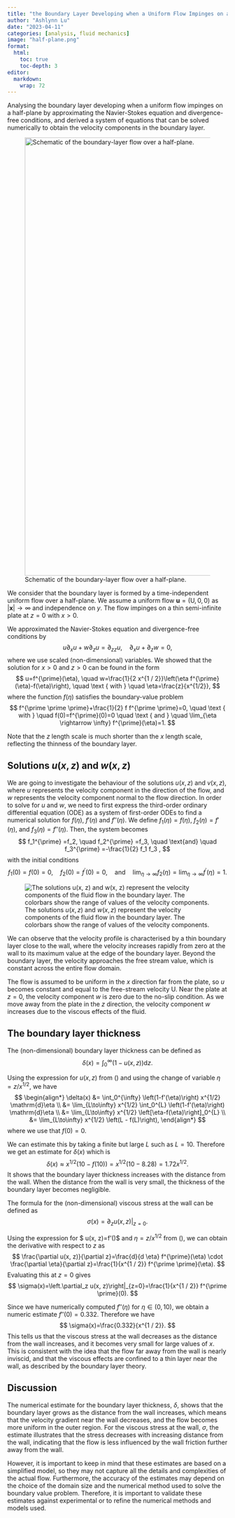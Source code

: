 ```yaml
---
title: "the Boundary Layer Developing when a Uniform Flow Impinges on a Half-Plane"
author: "Ashlynn Lu"
date: "2023-04-11"
categories: [analysis, fluid mechanics]
image: "half-plane.png"
format: 
  html:
    toc: true
    toc-depth: 3
editor: 
  markdown: 
    wrap: 72
---
```


Analysing the boundary layer developing when a uniform flow impinges on
a half-plane by approximating the Navier-Stokes equation and
divergence-free conditions, and derived a system of equations that can
be solved numerically to obtain the velocity components in the boundary
layer.

![Schematic of the boundary-layer flow over a
half-plane.](half-plane.png){width="1000"}

We consider that the boundary layer is formed by a time-independent
uniform flow over a half-plane. We assume a uniform flow
$\boldsymbol{u}=(\mathrm{U}, 0,0)$ as
$|\boldsymbol{x}| \rightarrow \infty$ and independence on $y$. The flow
impinges on a thin semi-infinite plate at $z=0$ with $x>0$.

We approximated the Navier-Stokes equation and divergence-free
conditions by $$
u \partial_x u+w \partial_z u=\partial_{z z} u, \quad \partial_x u+\partial_z w=0,
$$ where we use scaled (non-dimensional) variables. We showed that the
solution for $x>0$ and $z>0$ can be found in the form $$
u=f^{\prime}(\eta), \quad w=\frac{1}{2 x^{1 / 2}}\left(\eta f^{\prime}(\eta)-f(\eta)\right), \quad \text { with } \quad \eta=\frac{z}{x^{1/2}},
$$ where the function $f(\eta)$ satisfies the boundary-value problem $$
f^{\prime \prime \prime}+\frac{1}{2} f f^{\prime \prime}=0, \quad \text { with } \quad f(0)=f^{\prime}(0)=0 \quad \text { and } \quad \lim_{\eta \rightarrow \infty} f^{\prime}(\eta)=1. 
$$

Note that the $z$ length scale is much shorter than the $x$ length
scale, reflecting the thinness of the boundary layer.

## Solutions $u(x, z)$ and $w(x, z)$

We are going to investigate the behaviour of the solutions $u(x, z)$ and
$v(x, z)$, where $u$ represents the velocity component in the direction
of the flow, and $w$ represents the velocity component normal to the
flow direction. In order to solve for $u$ and $w$, we need to first
express the third-order ordinary differential equation (ODE) as a system
of first-order ODEs to find a numerical solution for $f(\eta)$,
$f'(\eta)$ and $f''(\eta)$. We define $f_1(\eta)=f(\eta)$,
$f_2(\eta)=f'(\eta)$, and $f_3(\eta)=f''(\eta)$. Then, the system
becomes $$
f_1^{\prime} =f_2, \quad
f_2^{\prime} =f_3, \quad
\text{and} \quad f_3^{\prime} =-\frac{1}{2} f_1 f_3 , 
$$ with the initial conditions $$
f_1(0) = f(0) = 0, \quad
f_2(0) = f^{\prime}(0) = 0, \quad
\text{and} \quad \lim_{\eta \rightarrow \infty} f_2(\eta) = \lim_{\eta \rightarrow \infty} f^{\prime}(\eta) = 1.
$$

![The solutions $u(x, z)$ and $w(x, z)$ represent the velocity
components of the fluid flow in the boundary layer. The colorbars show
the range of values of the velocity components.](uw.png)

We can observe that the velocity profile is characterised by a thin
boundary layer close to the wall, where the velocity increases rapidly
from zero at the wall to its maximum value at the edge of the boundary
layer. Beyond the boundary layer, the velocity approaches the free
stream value, which is constant across the entire flow domain.

The flow is assumed to be uniform in the $x$ direction far from the
plate, so $u$ becomes constant and equal to the free-stream velocity
$\mathrm{U}$. Near the plate at $z=0$, the velocity component $w$ is
zero due to the no-slip condition. As we move away from the plate in the
$z$ direction, the velocity component $w$ increases due to the viscous
effects of the fluid.

## The boundary layer thickness

The (non-dimensional) boundary layer thickness can be defined as $$
\delta(x)=\int_0^{\infty}(1-u(x, z)) \mathrm{d} z.
$$

Using the expression for $u(x,z)$ from (\ref{solution_uw}) and using the
change of variable $\eta = z/x^{1/2}$, we have $$
\begin{align*}
\delta(x) &=  \int_0^{\infty} \left(1-f'(\eta)\right) x^{1/2} \mathrm{d}\eta \\
&= \lim_{L\to\infty} x^{1/2} \int_0^{L} \left(1-f'(\eta)\right) \mathrm{d}\eta \\
&= \lim_{L\to\infty} x^{1/2} \left[\eta-f(\eta)\right]_0^{L} \\
&= \lim_{L\to\infty} x^{1/2} \left(L - f(L)\right),
\end{align*}
$$ where we use that $f(0) = 0$.

We can estimate this by taking a finite but large $L$ such as $L = 10$.
Therefore we get an estimate for $\delta(x)$ which is $$
\delta(x) \approx x^{1/2}(10 - f(10)) = x^{1/2}(10 - 8.28) = 1.72x^{1/2}.
$$ It shows that the boundary layer thickness increases with the
distance from the wall. When the distance from the wall is very small,
the thickness of the boundary layer becomes negligible.

\section{The viscous stress at the wall}

The formula for the (non-dimensional) viscous stress at the wall can be
defined as $$
\sigma(x)=\left.\partial_z u(x, z)\right|_{z=0}.
$$

Using the expression for \$ u(x, z)=f'(\eta)\$ and $\eta = z/x^{1/2}$
from (\ref{solution_uw}), we can obtain the derivative with respect to
$z$ as $$
\frac{\partial u(x, z)}{\partial z}=\frac{d}{d \eta} f^{\prime}(\eta) \cdot \frac{\partial \eta}{\partial z}=\frac{1}{x^{1 / 2}} f^{\prime \prime}(\eta).
$$ Evaluating this at $z=0$ gives $$
\sigma(x)=\left.\partial_z u(x, z)\right|_{z=0}=\frac{1}{x^{1 / 2}} f^{\prime \prime}(0).
$$

Since we have numerically computed $f''(\eta)$ for $\eta \in (0, 10)$,
we obtain a numeric estimate $f''(0) = 0.332$. Therefore we have $$
\sigma(x)=\frac{0.332}{x^{1 / 2}}.
$$ This tells us that the viscous stress at the wall decreases as the
distance from the wall increases, and it becomes very small for large
values of $x$. This is consistent with the idea that the flow far away
from the wall is nearly inviscid, and that the viscous effects are
confined to a thin layer near the wall, as described by the boundary
layer theory.

## Discussion

The numerical estimate for the boundary layer thickness, $\delta$, shows
that the boundary layer grows as the distance from the wall increases,
which means that the velocity gradient near the wall decreases, and the
flow becomes more uniform in the outer region. For the viscous stress at
the wall, $\sigma$, the estimate illustrates that the stress decreases
with increasing distance from the wall, indicating that the flow is less
influenced by the wall friction further away from the wall.

However, it is important to keep in mind that these estimates are based
on a simplified model, so they may not capture all the details and
complexities of the actual flow. Furthermore, the accuracy of the
estimates may depend on the choice of the domain size and the numerical
method used to solve the boundary value problem. Therefore, it is
important to validate these estimates against experimental or to refine
the numerical methods and models used.
